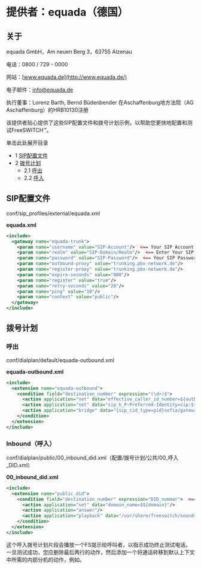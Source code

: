 # 提供者：equada（德国）

## 关于

equada GmbH，Am neuen Berg 3，63755 Alzenau

电话：0800 / 729 - 0000

网站：[www.equada.de](http://www.equada.de/)

电子邮件：[info@equada.de](mailto:info@equada.de)

执行董事：Lorenz Barth, Bernd Büdenbender 在Aschaffenburg地方法院（AG Aschaffenburg）的HRB10130注册

该提供者贴心提供了这些SIP配置文件和拨号计划示例，以帮助您更快地配置和测试FreeSWITCH™。

单击此处展开目录

* 1 [SIP配置文件](#sip-profile)
* 2 [拨号计划](#-freeswitch--provider-equada-germany-)  
   * 2.1 [呼出](#-freeswitch--provider-equada-germany-)  
   * 2.2 [呼入](#-freeswitch--provider-equada-germany-)

## SIP配置文件

conf/sip\_profiles/external/equada.xml

**equada.xml**

```xml
<include>
  <gateway name="equada-trunk">
    <param name="username" value="SIP-Account"/>  <== Your SIP Account Here
    <param name="realm" value="SIP-Domain/Realm"/>  <== Enter Your SIP Domain
    <param name="password" value="SIP-Password"/>  <== Your SIP Password Here
    <param name="outbound-proxy" value="trunking.pbx-network.de"/>
    <param name="register-proxy" value="trunking.pbx-network.de"/>
    <param name="expire-seconds" value="800"/>
    <param name="register" value="true"/>
    <param name="retry-seconds" value="20"/>
    <param name="ping" value="10"/>
    <param name="context" value="public"/>
  </gateway>
</include>
```

## 拨号计划

### 呼出

conf/dialplan/default/equada-outbound.xml

**equada-outbound.xml**

```xml
<include>
  <extension name="equada-outbound">
    <condition field="destination_number" expression="(\d+)$">
      <action application="set" data="effective_caller_id_number=${outbound_caller_id_number}"/>
      <action application="set" data="sip_h_P-Preferred-Identity=sip:${outbound_caller_id_number}@pbx-network.de"/>
      <action application="bridge" data="{sip_cid_type=pid}sofia/gateway/equada-trunk/$1"/>
    </condition>
  </extension>
</include>
```

### Inbound（呼入）

conf/dialplan/public/00\_inbound\_did.xml（配置/拨号计划/公共/00_呼入_DID.xml）

**00\_inbound\_did.xml**

```xml
<include>
  <extension name="public_did">
    <condition field="destination_number" expression="DID_nummer">  <== 输入您的目标号码
      <action application="set" data="domain_name=$${domain}"/>
      <action application="answer"/>
      <action application="playback" data="/usr/share/freeswitch/sounds/en/us/callie/misc/48000/misc-your_call_has_been_terminated.wav"/>
    </condition>
  </extension>
</include>
```

这个呼入拨号计划片段会播放一个FS提示给呼叫者，以指示成功终止测试电话。一旦测试成功，您应删除最后两行的动作，然后添加一个将通话转移到默认上下文中所需的内部分机的动作，例如。
